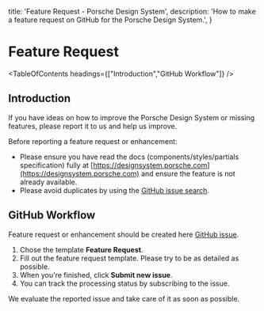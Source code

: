
  title: 'Feature Request - Porsche Design System',
  description: 'How to  make a feature request on GitHub for the Porsche Design System.',
}

# Feature Request

<TableOfContents headings={["Introduction","GitHub Workflow"]} />

## Introduction

If you have ideas on how to improve the Porsche Design System or missing features, please report it to us and help us
improve.

Before reporting a feature request or enhancement:

- Please ensure you have read the docs (components/styles/partials specification) fully at
[https://designsystem.porsche.com](https://designsystem.porsche.com) and ensure the feature is not already available.
- Please avoid duplicates by using the
[GitHub issue search](https://github.com/porsche-design-system/porsche-design-system/issues).

## GitHub Workflow

Feature request or enhancement should be created here
[GitHub issue](https://github.com/porsche-design-system/porsche-design-system/issues/new/choose).

1. Chose the template **Feature Request**.
2. Fill out the feature request template. Please try to be as detailed as possible.
3. When you're finished, click **Submit new issue**.
4. You can track the processing status by subscribing to the issue.

We evaluate the reported issue and take care of it as soon as possible.
